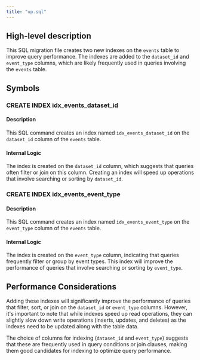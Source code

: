 ```yaml
---
title: "up.sql"
---
```


## High-level description
This SQL migration file creates two new indexes on the `events` table to improve query performance. The indexes are added to the `dataset_id` and `event_type` columns, which are likely frequently used in queries involving the `events` table.

## Symbols

### CREATE INDEX idx_events_dataset_id
#### Description
This SQL command creates an index named `idx_events_dataset_id` on the `dataset_id` column of the `events` table.

#### Internal Logic
The index is created on the `dataset_id` column, which suggests that queries often filter or join on this column. Creating an index will speed up operations that involve searching or sorting by `dataset_id`.

### CREATE INDEX idx_events_event_type
#### Description
This SQL command creates an index named `idx_events_event_type` on the `event_type` column of the `events` table.

#### Internal Logic
The index is created on the `event_type` column, indicating that queries frequently filter or group by event types. This index will improve the performance of queries that involve searching or sorting by `event_type`.

## Performance Considerations
Adding these indexes will significantly improve the performance of queries that filter, sort, or join on the `dataset_id` or `event_type` columns. However, it's important to note that while indexes speed up read operations, they can slightly slow down write operations (inserts, updates, and deletes) as the indexes need to be updated along with the table data.

The choice of columns for indexing (`dataset_id` and `event_type`) suggests that these are frequently used in query conditions or join clauses, making them good candidates for indexing to optimize query performance.